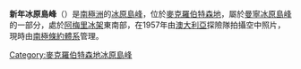 {{coord|71|2|S|71|12|E|display=title}}

'''新年冰原島峰'''（{{lang-en|New Year Nunatak}}）是[[南極洲|南極洲]]的[[冰原島峰|冰原島峰]]，位於[[麥克羅伯特森地|麥克羅伯特森地]]，屬於[[曼寧冰原島峰|曼寧冰原島峰]]的一部分，處於[[阿梅里冰架|阿梅里冰架]]東南部，在1957年由[[澳大利亞|澳大利亞]]探險隊拍攝空中照片，現時由[[南極條約體系|南極條約體系]]管理。

{{DEFAULTSORT:New Year Nunatak}}
[[Category:麥克羅伯特森地冰原島峰|Category:麥克羅伯特森地冰原島峰]]


{{MacRobertsonLand-geo-stub}}